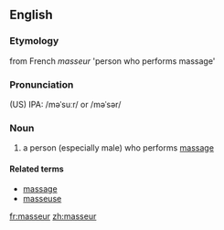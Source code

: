 ==English==
===Etymology===
from French ''masseur'' 'person who performs massage'
===Pronunciation===
(US) IPA: /məˈsuːr/ or /məˈsər/
===Noun===
{{en-noun-reg}}
#a person (especially male) who performs [[massage]]
====Related terms====
*[[massage]]
*[[masseuse]]

[[fr:masseur]]
[[zh:masseur]]